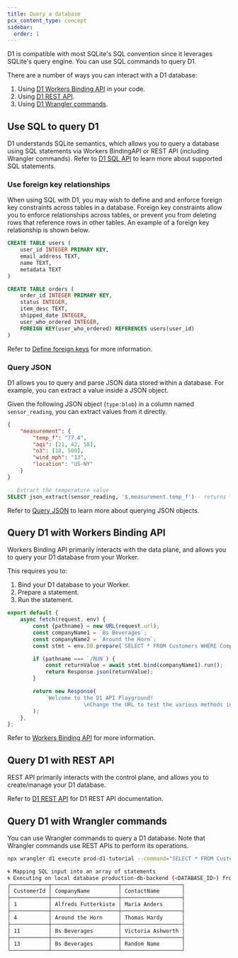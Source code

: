 ```yaml
---
title: Query a database
pcx_content_type: concept
sidebar:
  order: 1
---
```


D1 is compatible with most SQLite's SQL convention since it leverages SQLite's query engine. You can use SQL commands to query D1.

There are a number of ways you can interact with a D1 database:

1. Using [D1 Workers Binding API](/d1/worker-api/) in your code.
2. Using [D1 REST API](/api/resources/d1/subresources/database/methods/create/).
3. Using [D1 Wrangler commands](/d1/wrangler-commands/).

## Use SQL to query D1

D1 understands SQLite semantics, which allows you to query a database using SQL statements via Workers BindingAPI or REST API (including Wrangler commands). Refer to [D1 SQL API](/d1/sql-api/sql-statements/) to learn more about supported SQL statements.

### Use foreign key relationships

When using SQL with D1, you may wish to define and and enforce foreign key constraints across tables in a database. Foreign key constraints allow you to enforce relationships across tables, or prevent you from deleting rows that reference rows in other tables. An example of a foreign key relationship is shown below.

```sql
CREATE TABLE users (
    user_id INTEGER PRIMARY KEY,
    email_address TEXT,
    name TEXT,
    metadata TEXT
)

CREATE TABLE orders (
    order_id INTEGER PRIMARY KEY,
    status INTEGER,
    item_desc TEXT,
    shipped_date INTEGER,
    user_who_ordered INTEGER,
    FOREIGN KEY(user_who_ordered) REFERENCES users(user_id)
)
```

Refer to [Define foreign keys](/d1/sql-api/foreign-keys/) for more information.

### Query JSON

D1 allows you to query and parse JSON data stored within a database. For example, you can extract a value inside a JSON object.

Given the following JSON object (`type:blob`) in a column named `sensor_reading`, you can extract values from it directly.

```json
{
    "measurement": {
        "temp_f": "77.4",
        "aqi": [21, 42, 58],
        "o3": [18, 500],
        "wind_mph": "13",
        "location": "US-NY"
    }
}
```
```sql
-- Extract the temperature value
SELECT json_extract(sensor_reading, '$.measurement.temp_f')-- returns "77.4" as TEXT
```

Refer to [Query JSON](/d1/sql-api/query-json/) to learn more about querying JSON objects.

## Query D1 with Workers Binding API

Workers Binding API primarily interacts with the data plane, and allows you to query your D1 database from your Worker.

This requires you to:

1. Bind your D1 database to your Worker.
2. Prepare a statement.
3. Run the statement.

```js title="index.js"
export default {
    async fetch(request, env) {
        const {pathname} = new URL(request.url);
        const companyName1 = `Bs Beverages`;
        const companyName2 = `Around the Horn`;
        const stmt = env.DB.prepare(`SELECT * FROM Customers WHERE CompanyName = ?`);

        if (pathname === `/RUN`) {
            const returnValue = await stmt.bind(companyName1).run();
            return Response.json(returnValue);
        }

        return new Response(
            `Welcome to the D1 API Playground!
						\nChange the URL to test the various methods inside your index.js file.`,
        );
    },
};
```

Refer to [Workers Binding API](/d1/worker-api/) for more information.

## Query D1 with REST API

REST API primarily interacts with the control plane, and allows you to create/manage your D1 database.

Refer to [D1 REST API](/api/resources/d1/subresources/database/methods/create/) for D1 REST API documentation.

## Query D1 with Wrangler commands

You can use Wrangler commands to query a D1 database. Note that Wrangler commands use REST APIs to perform its operations.

```sh
npx wrangler d1 execute prod-d1-tutorial --command="SELECT * FROM Customers"
```
```sh output
🌀 Mapping SQL input into an array of statements
🌀 Executing on local database production-db-backend (<DATABASE_ID>) from .wrangler/state/v3/d1:
┌────────────┬─────────────────────┬───────────────────┐
│ CustomerId │ CompanyName         │ ContactName       │
├────────────┼─────────────────────┼───────────────────┤
│ 1          │ Alfreds Futterkiste │ Maria Anders      │
├────────────┼─────────────────────┼───────────────────┤
│ 4          │ Around the Horn     │ Thomas Hardy      │
├────────────┼─────────────────────┼───────────────────┤
│ 11         │ Bs Beverages        │ Victoria Ashworth │
├────────────┼─────────────────────┼───────────────────┤
│ 13         │ Bs Beverages        │ Random Name       │
└────────────┴─────────────────────┴───────────────────┘
```